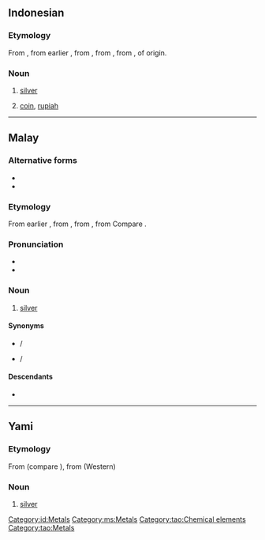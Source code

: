 {{also|Perak}}
==Indonesian==
{{elements|id|Ag|paladium|Pd|kadmium|Cd}}

===Etymology===
From {{inh|id|ms|perak}}, from earlier {{m|ms|pirak}}, from {{inh|id|poz-mly-pro|*pirak}}, from {{inh|id|poz-mcm-pro|}}, from {{inh|id|poz-msa-pro|}}, of {{der|id|mkh-kmr|-}} origin.

===Noun===
{{id-noun}}

# [[silver]] {{qualifier|metal}}
# {{lb|id|colloquial}} [[coin]], [[rupiah]]

[[Category:id:Metals]]

----

==Malay==
{{wikipedia|lang=ms}}
{{elements|ms|Ag|paladium|Pd|kadmium|Cd}}

===Alternative forms===
* {{l|ms|pirak}}
* {{l|ms|Perak}}

===Etymology===
From earlier {{m|ms|pirak}}, from {{inh|ms|poz-mly-pro|*pirak}}, from {{inh|ms|poz-mcm-pro|}}, from {{inh|ms|poz-msa-pro|}} Compare {{cog|tl|pilak}}.

===Pronunciation===
* {{IPA|ms|[peraʔ]}}
* {{rhymes|ms|eraʔ|raʔ|aʔ}}

===Noun===
{{ms-noun|pl=-|j=ڤيرق}}

# [[silver]] {{gloss|metal}}

====Synonyms====
* {{l|ms|argentum}} / {{l|ms|ارݢينتوم|sc=Arab}}
* {{l|ms|fidah}} / {{l|ms|فضة|sc=Arab}}

====Descendants====
* {{desc|id|perak}}

[[Category:ms:Metals]]

----

==Yami==

===Etymology===
From {{inh|tao|phi-pro|}} (compare {{cog|tl|pilak}}), from (Western) {{inh|tao|poz-pro|}}

===Noun===
{{head|tao|noun}}

# [[silver]] {{gloss|metal}}

[[Category:tao:Chemical elements]]
[[Category:tao:Metals]]